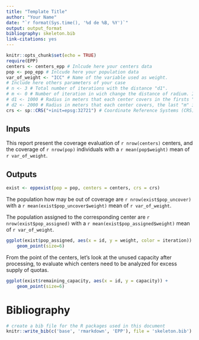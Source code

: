 ```yaml
---
title: "Template Title"
author: "Your Name"
date: "`r format(Sys.time(), '%d de %B, %Y')`"
output: output_format
bibliography: skeleton.bib
link-citations: yes
---
```


```r
knitr::opts_chunk$set(echo = TRUE)
require(EPP)
centers <- centers_epp # Inlcude here your centers data
pop <- pop_epp # Inlcude here your population data
var_of_weight <- "ICC" # Name of the variable used as weight.
# Include here others parameters of your case
# n <- 3 # Total number of iterations with the distance "d1".
# m <- 0 # Number of iteration in wich change the distance of radium. If m>n only the first distance is usede.
# d1 <- 1000 # Radius in meters that each center covers in the firsts "n" iterations.
# d2 <- 2000 # Radius in meters that each center covers, the last "m" iterations. Default = d1 * 2
crs <- sp::CRS("+init=epsg:32721") # Coordinate Reference Systems (CRS).
```

## Inputs

This report present the coverage evaluation of `r nrow(centers)` centers, and the coverage of `r nrow(pop)` individuals with a `r mean(pop$weight)` mean of `r var_of_weight`.

## Outputs

```r
exist <- eppexist(pop = pop, centers = centers, crs = crs)
```

The population how may be out of coverage are `r nrow(exist$pop_uncover)` with a `r mean(exist$pop_uncover$weight)` mean of `r var_of_weight`.

The population assigned to the corresponding center are `r nrow(exist$pop_assigned)` with a `r mean(exist$pop_assigned$weight)` mean of `r var_of_weight`.

```r
ggplot(exist$pop_assigned, aes(x = id, y = weight, color = iteration)) + 
    geom_point(size=6)
```

From the point of the centers, let's look at the unused capacity after processing, to evaluate which centers need to be analyzed for excess supply of quotas.

```r
ggplot(exist$remaining_capacity, aes(x = id, y = capacity)) + 
    geom_point(size=6)
```

# Bibliography

```r
# create a bib file for the R packages used in this document
knitr::write_bib(c('base', 'rmarkdown', 'EPP'), file = 'skeleton.bib')
```
